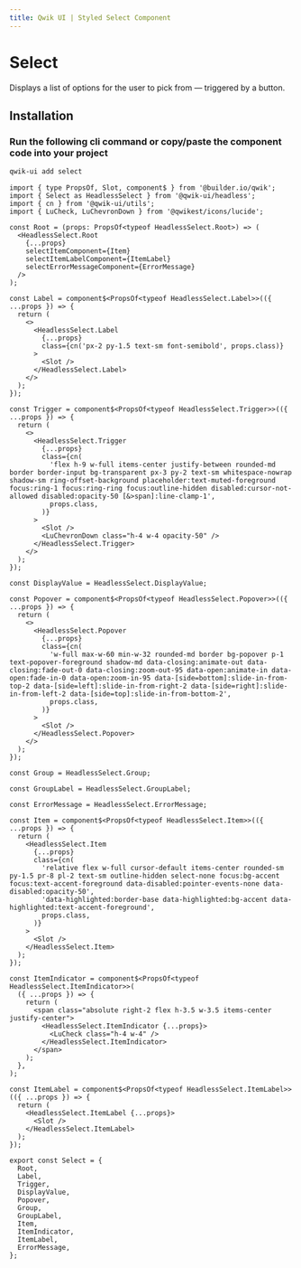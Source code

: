 ```yaml
---
title: Qwik UI | Styled Select Component
---
```




<StatusBanner status={statusByComponent.styled.Select} />

# Select

Displays a list of options for the user to pick from — triggered by a button.

<ShowcaseHero />

## Installation

### Run the following cli command or copy/paste the component code into your project

```sh
qwik-ui add select
```

```tsx
import { type PropsOf, Slot, component$ } from '@builder.io/qwik';
import { Select as HeadlessSelect } from '@qwik-ui/headless';
import { cn } from '@qwik-ui/utils';
import { LuCheck, LuChevronDown } from '@qwikest/icons/lucide';

const Root = (props: PropsOf<typeof HeadlessSelect.Root>) => (
  <HeadlessSelect.Root
    {...props}
    selectItemComponent={Item}
    selectItemLabelComponent={ItemLabel}
    selectErrorMessageComponent={ErrorMessage}
  />
);

const Label = component$<PropsOf<typeof HeadlessSelect.Label>>(({ ...props }) => {
  return (
    <>
      <HeadlessSelect.Label
        {...props}
        class={cn('px-2 py-1.5 text-sm font-semibold', props.class)}
      >
        <Slot />
      </HeadlessSelect.Label>
    </>
  );
});

const Trigger = component$<PropsOf<typeof HeadlessSelect.Trigger>>(({ ...props }) => {
  return (
    <>
      <HeadlessSelect.Trigger
        {...props}
        class={cn(
          'flex h-9 w-full items-center justify-between rounded-md border border-input bg-transparent px-3 py-2 text-sm whitespace-nowrap shadow-sm ring-offset-background placeholder:text-muted-foreground focus:ring-1 focus:ring-ring focus:outline-hidden disabled:cursor-not-allowed disabled:opacity-50 [&>span]:line-clamp-1',
          props.class,
        )}
      >
        <Slot />
        <LuChevronDown class="h-4 w-4 opacity-50" />
      </HeadlessSelect.Trigger>
    </>
  );
});

const DisplayValue = HeadlessSelect.DisplayValue;

const Popover = component$<PropsOf<typeof HeadlessSelect.Popover>>(({ ...props }) => {
  return (
    <>
      <HeadlessSelect.Popover
        {...props}
        class={cn(
          'w-full max-w-60 min-w-32 rounded-md border bg-popover p-1 text-popover-foreground shadow-md data-closing:animate-out data-closing:fade-out-0 data-closing:zoom-out-95 data-open:animate-in data-open:fade-in-0 data-open:zoom-in-95 data-[side=bottom]:slide-in-from-top-2 data-[side=left]:slide-in-from-right-2 data-[side=right]:slide-in-from-left-2 data-[side=top]:slide-in-from-bottom-2',
          props.class,
        )}
      >
        <Slot />
      </HeadlessSelect.Popover>
    </>
  );
});

const Group = HeadlessSelect.Group;

const GroupLabel = HeadlessSelect.GroupLabel;

const ErrorMessage = HeadlessSelect.ErrorMessage;

const Item = component$<PropsOf<typeof HeadlessSelect.Item>>(({ ...props }) => {
  return (
    <HeadlessSelect.Item
      {...props}
      class={cn(
        'relative flex w-full cursor-default items-center rounded-sm py-1.5 pr-8 pl-2 text-sm outline-hidden select-none focus:bg-accent focus:text-accent-foreground data-disabled:pointer-events-none data-disabled:opacity-50',
        'data-highlighted:border-base data-highlighted:bg-accent data-highlighted:text-accent-foreground',
        props.class,
      )}
    >
      <Slot />
    </HeadlessSelect.Item>
  );
});

const ItemIndicator = component$<PropsOf<typeof HeadlessSelect.ItemIndicator>>(
  ({ ...props }) => {
    return (
      <span class="absolute right-2 flex h-3.5 w-3.5 items-center justify-center">
        <HeadlessSelect.ItemIndicator {...props}>
          <LuCheck class="h-4 w-4" />
        </HeadlessSelect.ItemIndicator>
      </span>
    );
  },
);

const ItemLabel = component$<PropsOf<typeof HeadlessSelect.ItemLabel>>(({ ...props }) => {
  return (
    <HeadlessSelect.ItemLabel {...props}>
      <Slot />
    </HeadlessSelect.ItemLabel>
  );
});

export const Select = {
  Root,
  Label,
  Trigger,
  DisplayValue,
  Popover,
  Group,
  GroupLabel,
  Item,
  ItemIndicator,
  ItemLabel,
  ErrorMessage,
};
```
